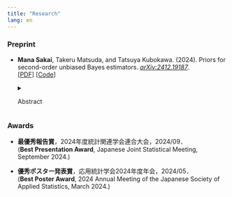 ```yaml
---
title: "Research"
lang: en
---
```


### Preprint

- **Mana Sakai**, Takeru Matsuda, and Tatsuya Kubokawa. (2024). Priors for second-order unbiased Bayes estimators. [*arXiv:2412.19187*](https://arxiv.org/abs/2412.19187).
    <br>
    [[PDF](https://arxiv.org/pdf/2412.19187)]
    [[Code](https://github.com/manasakai/second-order-unbiased-NER)]
    <br>
    <details>
    <summary>
    <span style="color: var(--text-sub-color)">
    Abstract
    </span>
    </summary>

    <span style="color: var(--text-sub-color)">
    <u>**Asymptotically unbiased priors**</u>, introduced by Hartigan (1965), are designed to achieve <u>**second-order unbiasedness</u>** of Bayes estimators. This paper <u>**extends Hartigan's framework to non-i.i.d. models</u>** by deriving a system of partial differential equations that characterizes asymptotically unbiased priors. Furthermore, we establish a necessary and sufficient condition for the existence of such priors and <u>**propose a simple procedure for constructing them</u>**.
    <br>
    The proposed method is applied to several examples, including the linear regression model and the nested error regression (NER) model (also known as the random effects model). Simulation studies evaluate the frequentist properties of the Bayes estimator under the asymptotically unbiased prior for the NER model, highlighting its effectiveness in small-sample settings.
    </span>

    <span style="color: var(--text-sub-color)">
    [1] Hartigan, J. A. (1965). The asymptotically unbiased prior distribution. *The Annals of Mathematical Statistics 36*(4), 1137–1152.
    </span>
    </details>


### Awards
- **最優秀報告賞**​，2024年度統計関連学会連合大会，2024/09．
<br>
(**Best Presentation Award**, Japanese Joint Statistical Meeting, September 2024.)

- **優秀ポスター発表賞**，応用統計学会2024年度年会，2024/05．
<br>
(**Best Poster Award**, 2024 Annual Meeting of the Japanese Society of Applied Statistics, March 2024.)
